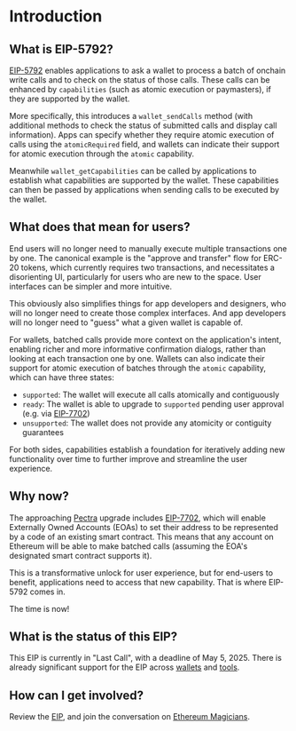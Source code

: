 # Introduction

## What is EIP-5792?

[EIP-5792](https://eips.ethereum.org/EIPS/eip-5792) enables applications to ask a wallet to process a batch of onchain write calls and to check on the status of those calls. These calls can be enhanced by `capabilities` (such as atomic execution or paymasters), if they are supported by the wallet.

More specifically, this introduces a `wallet_sendCalls` method (with additional methods to check the status of submitted calls and display call information). Apps can specify whether they require atomic execution of calls using the `atomicRequired` field, and wallets can indicate their support for atomic execution through the `atomic` capability.

Meanwhile `wallet_getCapabilities` can be called by applications to establish what capabilities are supported by the wallet. These capabilities can then be passed by applications when sending calls to be executed by the wallet.

## What does that mean for users?

End users will no longer need to manually execute multiple transactions one by one. The canonical example is the "approve and transfer" flow for ERC-20 tokens, which currently requires two transactions, and necessitates a disorienting UI, particularly for users who are new to the space. User interfaces can be simpler and more intuitive.

This obviously also simplifies things for app developers and designers, who will no longer need to create those complex interfaces. And app developers will no longer need to "guess" what a given wallet is capable of.

For wallets, batched calls provide more context on the application's intent, enabling richer and more informative confirmation dialogs, rather than looking at each transaction one by one. Wallets can also indicate their support for atomic execution of batches through the `atomic` capability, which can have three states:
- `supported`: The wallet will execute all calls atomically and contiguously
- `ready`: The wallet is able to upgrade to `supported` pending user approval (e.g. via [EIP-7702](https://eips.ethereum.org/EIPS/eip-7702))
- `unsupported`: The wallet does not provide any atomicity or contiguity guarantees

For both sides, capabilities establish a foundation for iteratively adding new functionality over time to further improve and streamline the user experience.

## Why now?

The approaching [Pectra](https://ethereum.org/en/roadmap/pectra) upgrade includes [EIP-7702](https://eips.ethereum.org/EIPS/eip-7702), which will enable Externally Owned Accounts (EOAs) to set their address to be represented by a code of an existing smart contract. This means that any account on Ethereum will be able to make batched calls (assuming the EOA's designated smart contract supports it).

This is a transformative unlock for user experience, but for end-users to benefit, applications need to access that new capability. That is where EIP-5792 comes in.

The time is now!

## What is the status of this EIP?

This EIP is currently in "Last Call", with a deadline of May 5, 2025. There is already significant support for the EIP across [wallets](/ecosystem/wallets) and [tools](/ecosystem/tools).

## How can I get involved?

Review the [EIP](https://eips.ethereum.org/EIPS/eip-5792), and join the conversation on [Ethereum Magicians](https://ethereum-magicians.org/t/eip-5792-wallet-function-call-api/11374).